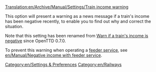 [[Translation:en/Archive/Manual/Settings/Train income warning]]


This option will present a warning as a news message if a train's income has been negative recently, to enable you to find out why and correct the situation.

Note that this setting has been renamed from [[en/Archive/Manual/Settings/Configuring patches/Vehicles#warn-if-a-train-s-income-is-negative|Warn if a train's income is negative]] since OpenTTD 0.7.0.

To prevent this warning when operating a [[en/Manual/Feeder service|feeder service]], see [[en/Manual/Negative income with feeder service]].
[[Category:en/Settings & Preferences]]
[[Category:en/Railways]]